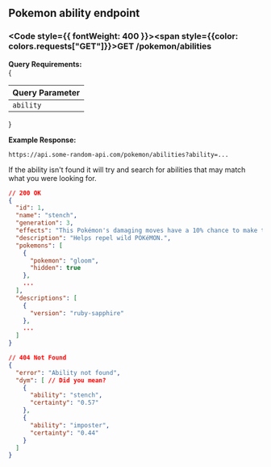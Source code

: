 
## Pokemon ability endpoint

### <Code style={{ fontWeight: 400 }}><span style={{color: colors.requests["GET"]}}>GET</span> /pokemon/abilities</Code>

**Query Requirements:**<br/>
{
<table className="queryParamTable">
  <thead>
    <tr>
      <th>Query Parameter</th>
    </tr>
  </thead>
  <tbody>
    <tr>
      <td>
        <Code>ability</Code>
      </td>
    </tr>
  </tbody>
</table>
}

**Example Response:**
```url filename="URL"
https://api.some-random-api.com/pokemon/abilities?ability=...
```

<Callout icon="ℹ️" type="info">If the ability isn't found it will try and search for abilities that may match what you were looking for.</Callout>
```json filename="Response"
// 200 OK
{
  "id": 1,
  "name": "stench",
  "generation": 3,
  "effects": "This Pokémon's damaging moves have a 10% chance to make the target...",
  "description": "Helps repel wild POKéMON.",
  "pokemons": [
    {
      "pokemon": "gloom",
      "hidden": true
    },
    ...
  ],
  "descriptions": [
    {
      "version": "ruby-sapphire"
    },
    ...
  ]
}

// 404 Not Found
{
  "error": "Ability not found",
  "dym": [ // Did you mean?
    {
      "ability": "stench",
      "certainty": "0.57"
    },
    {
      "ability": "imposter",
      "certainty": "0.44"
    }
  ]
}
```